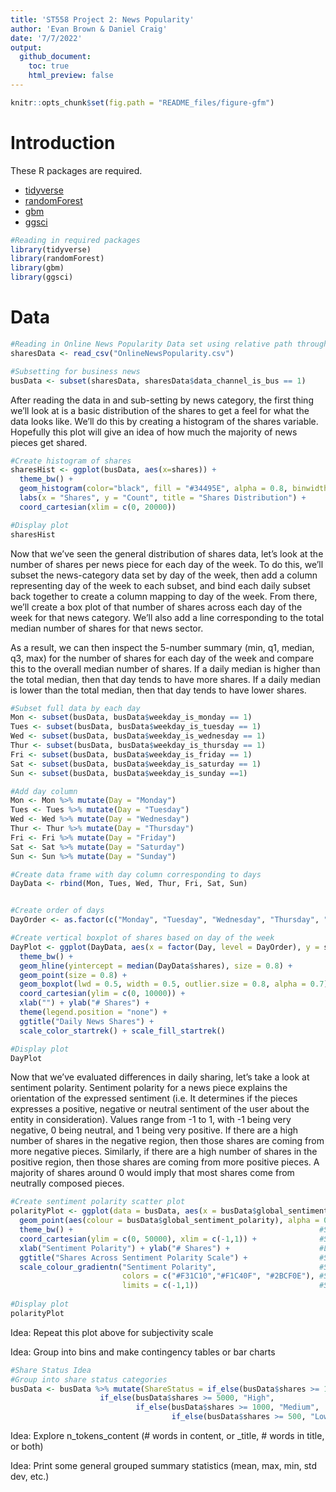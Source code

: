 ```yaml
---
title: 'ST558 Project 2: News Popularity'
author: 'Evan Brown & Daniel Craig'
date: '7/7/2022'
output: 
  github_document:
    toc: true
    html_preview: false
---
```


```r
knitr::opts_chunk$set(fig.path = "README_files/figure-gfm")
```

# **Introduction**



These R packages are required.

- [tidyverse](https://www.tidyverse.org/packages/)  
- [randomForest](https://www.tutorialspoint.com/r/r_random_forest.htm)  
- [gbm](https://www.rdocumentation.org/packages/gbm/versions/2.1.8)  
- [ggsci](https://cran.r-project.org/web/packages/ggsci/vignettes/ggsci.html)

```r
#Reading in required packages
library(tidyverse)
library(randomForest)
library(gbm)
library(ggsci)
```

# **Data**

```r
#Reading in Online News Popularity Data set using relative path through directory
sharesData <- read_csv("OnlineNewsPopularity.csv")

#Subsetting for business news
busData <- subset(sharesData, sharesData$data_channel_is_bus == 1)
```

After reading the data in and sub-setting by news category, the first thing we'll look at is a basic distribution of the shares to get a feel for what the data looks like. We'll do this by creating a histogram of the shares variable. Hopefully this plot will give an idea of how much the majority of news pieces get shared.

```r
#Create histogram of shares 
sharesHist <- ggplot(busData, aes(x=shares)) +  
  theme_bw() +                                                                     #Set classic bw plot theme
  geom_histogram(color="black", fill = "#34495E", alpha = 0.8, binwidth = 100) +   #Color options, binwidth set to 100 shares
  labs(x = "Shares", y = "Count", title = "Shares Distribution") +                 #Set axis labels
  coord_cartesian(xlim = c(0, 20000))                                              #Set x axis limits

#Display plot
sharesHist
```

Now that we've seen the general distribution of shares data, let's look at the number of shares per news piece for each day of the week. To do this, we'll subset the news-category data set by day of the week, then add a column representing day of the week to each subset, and bind each daily subset back together to create a column mapping to day of the week. From there, we'll create a box plot of that number of shares across each day of the week for that news category. We'll also add a line corresponding to the total median number of shares for that news sector. 

As a result, we can then inspect the 5-number summary (min, q1, median, q3, max) for the number of shares for each day of the week and compare this to the overall median number of shares. If a daily median is higher than the total median, then that day tends to have more shares. If a daily median is lower than the total median, then that day tends to have lower shares. 

```r
#Subset full data by each day
Mon <- subset(busData, busData$weekday_is_monday == 1)
Tues <- subset(busData, busData$weekday_is_tuesday == 1)
Wed <- subset(busData, busData$weekday_is_wednesday == 1)
Thur <- subset(busData, busData$weekday_is_thursday == 1)
Fri <- subset(busData, busData$weekday_is_friday == 1)
Sat <- subset(busData, busData$weekday_is_saturday == 1)
Sun <- subset(busData, busData$weekday_is_sunday ==1)

#Add day column
Mon <- Mon %>% mutate(Day = "Monday")
Tues <- Tues %>% mutate(Day = "Tuesday")
Wed <- Wed %>% mutate(Day = "Wednesday")
Thur <- Thur %>% mutate(Day = "Thursday")
Fri <- Fri %>% mutate(Day = "Friday")
Sat <- Sat %>% mutate(Day = "Saturday")
Sun <- Sun %>% mutate(Day = "Sunday")

#Create data frame with day column corresponding to days
DayData <- rbind(Mon, Tues, Wed, Thur, Fri, Sat, Sun)


#Create order of days
DayOrder <- as.factor(c("Monday", "Tuesday", "Wednesday", "Thursday", "Friday", "Saturday", "Sunday"))

#Create vertical boxplot of shares based on day of the week  
DayPlot <- ggplot(DayData, aes(x = factor(Day, level = DayOrder), y = shares, fill = Day, color = Day)) + 
  theme_bw() +                                                              #Set classic bw plot theme
  geom_hline(yintercept = median(DayData$shares), size = 0.8) +             #Add line for overall median shares
  geom_point(size = 0.8) +                                                  #Add points
  geom_boxplot(lwd = 0.5, width = 0.5, outlier.size = 0.8, alpha = 0.7) +   #Create boxplot
  coord_cartesian(ylim = c(0, 10000)) +                                     #Set y axis limits 
  xlab("") + ylab("# Shares") +                                             #Label axis
  theme(legend.position = "none") +                                         #Remove legend
  ggtitle("Daily News Shares") +                                            #Set title
  scale_color_startrek() + scale_fill_startrek()                            #Set color theme

#Display plot
DayPlot
```

Now that we've evaluated differences in daily sharing, let's take a look at sentiment polarity. Sentiment polarity for a news piece explains the orientation of the expressed sentiment (i.e. It determines if the pieces expresses a positive, negative or neutral sentiment of the user about the entity in consideration). Values range from -1 to 1, with -1 being very negative, 0 being neutral, and 1 being very positive. If there are a high number of shares in the negative region, then those shares are coming from more negative pieces. Similarly, if there are a high number of shares in the positive region, then those shares are coming from more positive pieces. A majority of shares around 0 would imply that most shares come from neutrally composed pieces. 

```r
#Create sentiment polarity scatter plot
polarityPlot <- ggplot(data = busData, aes(x = busData$global_sentiment_polarity, y = shares)) + 
  geom_point(aes(colour = busData$global_sentiment_polarity), alpha = 0.4) +  #Set fill by polarity
  theme_bw() +                                                       #Set classic bw plot theme   
  coord_cartesian(ylim = c(0, 50000), xlim = c(-1,1)) +              #Set axis limits
  xlab("Sentiment Polarity") + ylab("# Shares") +                    #Label axis
  ggtitle("Shares Across Sentiment Polarity Scale") +                #Set title
  scale_colour_gradientn("Sentiment Polarity",                       #Set legend title
                         colors = c("#F31C10","#F1C40F", "#2BCF0E"), #Set colors for x-axis gradient
                         limits = c(-1,1))                           #Setting axis-wide gradient limits
  
#Display plot
polarityPlot
```


Idea: Repeat this plot above for subjectivity scale


Idea: Group into bins and make contingency tables or bar charts
```r

#Share Status Idea
#Group into share status categories
busData <- busData %>% mutate(ShareStatus = if_else(busData$shares >= 10000, "Very High",
                    if_else(busData$shares >= 5000, "High",
                            if_else(busData$shares >= 1000, "Medium",
                                    if_else(busData$shares >= 500, "Low", "Very Low")))))


```


Idea: Explore n_tokens_content (# words in content, or _title, # words in title, or both)

Idea: Print some general grouped summary statistics (mean, max, min, std dev, etc.)





